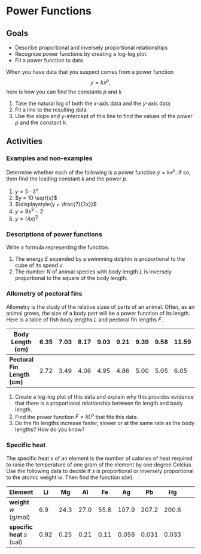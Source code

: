 # Power Functions


## Goals

* Describe proportional and inversely proportional relationships
* Recognize power functions by creating a log-log plot.
* Fit a power function to data

When you have data that you suspect comes from a power function 
$$y=k x^p,$$ 
here is how you can find the constants $p$ and $k$

1. Take the natural log of both the $x$-axis data and the $y$-axis data
2. Fit a line to the resulting data 
3. Use the slope and $y$-intercept of this line to find the values of the power $p$ and the constant $k$.

## Activities

### Examples and non-examples

Determine whether each of the following is a power function $y=k x^p$. If so, then find the leading constant $k$ and the power $p$. 


1. $y=5 \cdot 3^x$
2. $y = 10 \sqrt{x}$
3. $\displaystyle{y = \frac{7}{2x}}$
4. $y = 9x^2 -2$
5. $y = (4x)^3$

### Descriptions of power functions

Write a formula representing the function.

1. The energy $E$ expended by a swimming dolphin is proportional to the cube of its speed $v$.
2. The number $N$ of animal species with body length $L$ is inversely proportional to the square of the body length.



### Allometry of pectoral fins

Allometry is the study of the relative sizes of parts of an animal.  Often, as an animal grows, the size of a body part will be a power function of its length. Here is a table of fish body lengths $L$ and pectoral fin lengths $F$.

**Body Length (cm)**   | 6.35 | 7.03 | 8.17 | 9.03 | 9.21 | 9.39 | 9.58 | 11.59 
-------|-------|-------|-------|-------|-------|-------|-------|-------|-------|-------
**Pectoral Fin Length (cm)** | 2.72 | 3.49 | 4.06 | 4.95 | 4.86 | 5.00 | 5.05 | 6.05


1. Create a log-log plot of this data and explain why this provides evidence that there is a proportional relationship between fin length and body length.
2. Find the power function $F = k L^p$ that fits this data.
3. Do the fin lengths increase faster, slower or at the same rate as the body lengths? How do you know?

### Specific heat

The specific heat $s$ of an element is the number of calories of heat required to raise the temperature of one gram of the element by one degree Celcius. Use the following data to decide if $s$ is proportional or inversely proportional to the atomic weight $w$. Then find the function $s(w)$.

**Element**   | Li | Mg | Al | Fe | Ag | Pb | Hg 
-------|-------|-------|-------|-------|-------|-------|-------|-------
**weight** $w$ (g/mol) | 6.9 | 24.3 | 27.0 | 55.8 | 107.9 | 207.2 | 200.6 
**specific heat** $s$ (cal) | 0.92  | 0.25 | 0.21 | 0.11 | 0.056 | 0.031 | 0.033 

<!--
## Solutions

### Examples and non-examples

1. $y=5 \cdot 3^x \quad$ No, this is an exponential function.
2. $y = 10 x^{1/2} \quad$ Yes.
3. $\displaystyle{y = \frac{7}{2} x^{-1}} \quad$ Yes.
4. $y = 9x^2 -2 \quad$ No because it has a constant term.
5. $y = (4x)^3 = 64x^3\quad$ Yes.

### Descriptions of power functions

Write a formula representing the function.

1. $E = k v^3$
2. $N = k L^{-2}$

### Allometry of pectoral fins

You can find my [desmos calculations here](https://www.desmos.com/calculator/rtmpxre4l4). 

1. The log-log plot looks pretty linear. So the original function could be a power function.
2. Fitting $\ln(F) \sim p \ln(L) + c$ gives $p=1.32$ and $c=-1.37$. Therefore $k=e^c=0.255$ and the power function is
$$
F = 0.255 L^{1.32}.
$$
3. Since $p>1$, the fin lengths increase faster than the body length. This makes sense to me, since those fins have to push around all of that mass (which grows faster than the length, too).

### Specific heat

Here are [my desmos calculations](https://www.desmos.com/calculator/mkpxf7fnaf).

The log-log plot looks linear with a negative slope. So the specific heat is inversely proportional to atomic weight. Fitting $\ln(s) = p \ln(w) + c$ gives $p=-0.985$ and $c=1.760$. Therefore $k=e^{1.76} = 5.812$. So our power function is
$$
s = 5.812 w^{-0.985}.
$$
-->
